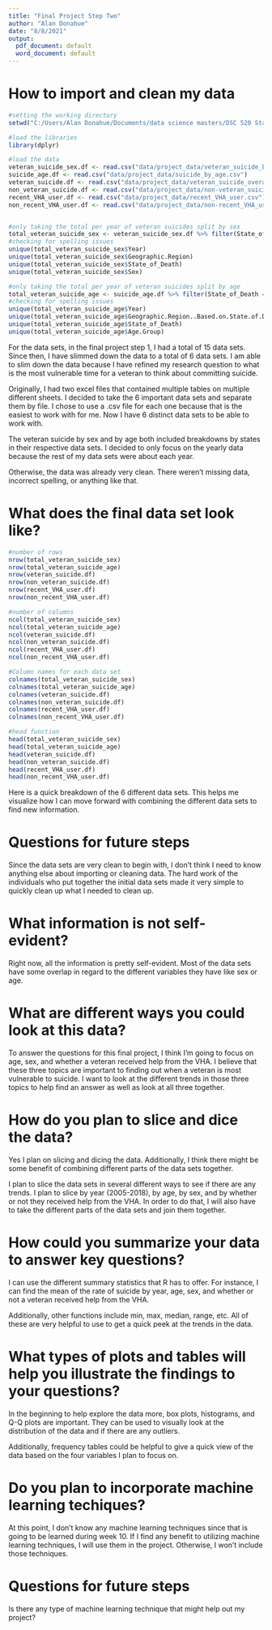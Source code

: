 ```yaml
---
title: "Final Project Step Two"
author: "Alan Donahue"
date: "8/8/2021"
output:
  pdf_document: default
  word_document: default
---
```


# How to import and clean my data

```r
#setting the working directory
setwd("C:/Users/Alan Donahue/Documents/data science masters/DSC 520 Stats/GIT/dsc520")

#load the libraries
library(dplyr)

#load the data
veteran_suicide_sex.df <- read.csv("data/project_data/veteran_suicide_by_sex.csv")
suicide_age.df <- read.csv("data/project_data/suicide_by_age.csv")
veteran_suicide.df <- read.csv("data/project_data/veteran_suicide_overall.csv")
non_veteran_suicide.df <- read.csv("data/project_data/non-veteran_suicide_overall.csv")
recent_VHA_user.df <- read.csv("data/project_data/recent_VHA_user.csv")
non_recent_VHA_user.df <- read.csv("data/project_data/non-recent_VHA_user.csv")


#only taking the total per year of veteran suicides split by sex
total_veteran_suicide_sex <- veteran_suicide_sex.df %>% filter(State_of_Death == "Total U.S.")
#checking for spelling issues
unique(total_veteran_suicide_sex$Year)
unique(total_veteran_suicide_sex$Geographic.Region)
unique(total_veteran_suicide_sex$State_of_Death)
unique(total_veteran_suicide_sex$Sex)

#only taking the total per year of veteran suicides split by age
total_veteran_suicide_age <- suicide_age.df %>% filter(State_of_Death == "Total U.S.")
#checking for spelling issues
unique(total_veteran_suicide_age$Year)
unique(total_veteran_suicide_age$Geographic.Region..Based.on.State.of.Death)
unique(total_veteran_suicide_age$State_of_Death)
unique(total_veteran_suicide_age$Age.Group)
```

For the data sets, in the final project step 1, I had a total of 15 data sets. Since then, I have slimmed down the data to a total of 6 data sets. I am able to slim down the data because I have refined my research question to what is the most vulnerable time for a veteran to think about committing suicide. 

Originally, I had two excel files that contained multiple tables on multiple different sheets. I decided to take the 6 important data sets and separate them by file. I chose to use a .csv file for each one because that is the easiest to work with for me. Now I have 6 distinct data sets to be able to work with.

The veteran suicide by sex and by age both included breakdowns by states in their respective data sets. I decided to only focus on the yearly data because the rest of my data sets were about each year.

Otherwise, the data was already very clean. There weren't missing data, incorrect spelling, or anything like that.

# What does the final data set look like?

```r
#number of rows
nrow(total_veteran_suicide_sex)
nrow(total_veteran_suicide_age)
nrow(veteran_suicide.df)
nrow(non_veteran_suicide.df)
nrow(recent_VHA_user.df)
nrow(non_recent_VHA_user.df)

#number of columns
ncol(total_veteran_suicide_sex)
ncol(total_veteran_suicide_age)
ncol(veteran_suicide.df)
ncol(non_veteran_suicide.df)
ncol(recent_VHA_user.df)
ncol(non_recent_VHA_user.df)

#Column names for each data set
colnames(total_veteran_suicide_sex)
colnames(total_veteran_suicide_age)
colnames(veteran_suicide.df)
colnames(non_veteran_suicide.df)
colnames(recent_VHA_user.df)
colnames(non_recent_VHA_user.df)

#head function
head(total_veteran_suicide_sex)
head(total_veteran_suicide_age)
head(veteran_suicide.df)
head(non_veteran_suicide.df)
head(recent_VHA_user.df)
head(non_recent_VHA_user.df)
```

Here is a quick breakdown of the 6 different data sets. This helps me visualize how I can move forward with combining the different data sets to find new information.

# Questions for future steps

Since the data sets are very clean to begin with, I don't think I need to know anything else about importing or cleaning data. The hard work of the individuals who put together the initial data sets made it very simple to quickly clean up what I needed to clean up.

# What information is not self-evident?

Right now, all the information is pretty self-evident. Most of the data sets have some overlap in regard to the different variables they have like sex or age. 

# What are different ways you could look at this data?

To answer the questions for this final project, I think I'm going to focus on age, sex, and whether a veteran received help from the VHA. I believe that these three topics are important to finding out when a veteran is most vulnerable to suicide. I want to look at the different trends in those three topics to help find an answer as well as look at all three together.

# How do you plan to slice and dice the data?

Yes I plan on slicing and dicing the data. Additionally, I think there might be some benefit of combining different parts of the data sets together. 

I plan to slice the data sets in several different ways to see if there are any trends. I plan to slice by year (2005-2018), by age, by sex, and by whether or not they received help from the VHA. In order to do that, I will also have to take the different parts of the data sets and join them together.

# How could you summarize your data to answer key questions?

I can use the different summary statistics that R has to offer. For instance, I can find the mean of the rate of suicide by year, age, sex, and whether or not a veteran received help from the VHA.  

Additionally, other functions include min, max, median, range, etc. All of these are very helpful to use to get a quick peek at the trends in the data.

# What types of plots and tables will help you illustrate the findings to your questions?

In the beginning to help explore the data more, box plots, histograms, and Q-Q plots are important. They can be used to visually look at the distribution of the data and if there are any outliers. 

Additionally, frequency tables could be helpful to give a quick view of the data based on the four variables I plan to focus on. 

# Do you plan to incorporate machine learning techiques?

At this point, I don't know any machine learning techniques since that is going to be learned during week 10. If I find any benefit to utilizing machine learning techniques, I will use them in the project. Otherwise, I won't include those techniques.

# Questions for future steps

Is there any type of machine learning technique that might help out my project? 